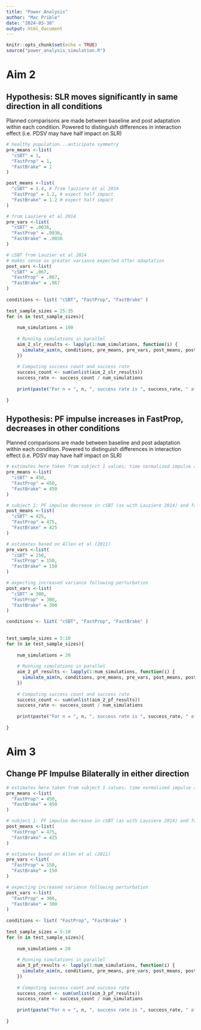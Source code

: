 ```yaml
---
title: "Power Analysis"
author: "Mac Prible"
date: "2024-03-30"
output: html_document
---
```


```r
knitr::opts_chunk$set(echo = TRUE)
source("power_analysis_simulation.R")
```

# Aim 2

## Hypothesis: SLR moves significantly in same direction in all conditions

Planned comparisons are made between baseline and post adaptation within each condition. 
Powered to distinguish differences in interaction effect (i.e. PDSV may have half impact on SLR)
```r

# healthy population...anticipate symmetry
pre_means <-list(
  "cSBT" = 1,
  "FastProp" = 1,
  "FastBrake" = 1
)

post_means <-list(
  "cSBT" = 1.4, # from lauziere et al 2014
  "FastProp" = 1.2, # expect half impact
  "FastBrake" = 1.2 # expect half impact
)

# from Lauziere et al 2014
pre_vars <-list(
  "cSBT" = .0036,
  "FastProp" = .0036,
  "FastBrake" = .0036
)

# cSBT from Lauzier et al 2014
# makes sense as greater variance expected after adaptation
post_vars <-list(
  "cSBT" = .067,
  "FastProp" = .067,
  "FastBrake" = .067
)
    
conditions <- list( "cSBT", "FastProp", "FastBrake" )
    
test_sample_sizes = 25:35
for (n in test_sample_sizes){
  
    num_simulations = 100
    
    # Running simulations in parallel
    aim_2_slr_results <- lapply(1:num_simulations, function(i) {
      simulate_aim(n, conditions, pre_means, pre_vars, post_means, post_vars)
    })
    
    # Computing success count and success rate
    success_count <- sum(unlist(aim_2_slr_results))
    success_rate <- success_count / num_simulations
    
    print(paste("For n = ", n, ", success rate is ", success_rate, " after ", num_simulations, " simulations."))
  
}

```


## Hypothesis: PF impulse increases in FastProp, decreases in other conditions

Planned comparisons are made between baseline and post adaptation within each condition. 
Powered to distinguish differences in interaction effect (i.e. PDSV may have half impact on SLR)
```r

# estimates here taken from subject 1 values; time normalized impulse across stance
pre_means <-list(
  "cSBT" = 450,
  "FastProp" = 450,
  "FastBrake" = 450
)

# subject 1: PF impulse decrease in cSBT (as with Lauziere 2014) and fastBrake, increased with FastProp
post_means <-list(
  "cSBT" = 425,
  "FastProp" = 475,
  "FastBrake" = 425
)

# estimates based on Allen et al (2011)
pre_vars <-list(
  "cSBT" = 150,
  "FastProp" = 150,
  "FastBrake" = 150
)

# expecting increased variance following perturbation
post_vars <-list(
  "cSBT" = 300,
  "FastProp" = 300,
  "FastBrake" = 300
)

conditions <- list( "cSBT", "FastProp", "FastBrake" )
    
       
test_sample_sizes = 5:10
for (n in test_sample_sizes){
  
    num_simulations = 20
    
    # Running simulations in parallel
    aim_2_pf_results <- lapply(1:num_simulations, function(i) {
      simulate_aim(n, conditions, pre_means, pre_vars, post_means, post_vars)
    })
    
    # Computing success count and success rate
    success_count <- sum(unlist(aim_2_pf_results))
    success_rate <- success_count / num_simulations
    
    print(paste("For n = ", n, ", success rate is ", success_rate, " after ", num_simulations, " simulations."))
  
}

```


# Aim 3

## Change PF Impulse Bilaterally in either direction


```r

# estimates here taken from subject 1 values; time normalized impulse across stance
pre_means <-list(
  "FastProp" = 450,
  "FastBrake" = 450
)

# subject 1: PF impulse decrease in cSBT (as with Lauziere 2014) and fastBrake, increased with FastProp
post_means <-list(
  "FastProp" = 475,
  "FastBrake" = 425
)

# estimates based on Allen et al (2011)
pre_vars <-list(
  "FastProp" = 150,
  "FastBrake" = 150
)

# expecting increased variance following perturbation
post_vars <-list(
  "FastProp" = 300,
  "FastBrake" = 300
)
    
conditions <- list( "FastProp", "FastBrake" )
    
test_sample_sizes = 5:10
for (n in test_sample_sizes){
  
    num_simulations = 20
    
    # Running simulations in parallel
    aim_3_pf_results <- lapply(1:num_simulations, function(i) {
      simulate_aim(n, conditions, pre_means, pre_vars, post_means, post_vars)
    })
    
    # Computing success count and success rate
    success_count <- sum(unlist(aim_3_pf_results))
    success_rate <- success_count / num_simulations
    
    print(paste("For n = ", n, ", success rate is ", success_rate, " after ", num_simulations, " simulations."))
  
}

```
